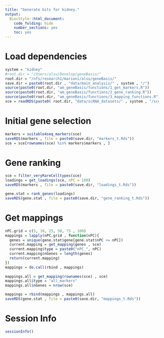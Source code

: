 ```yaml
---
title: "Generate bits for kidney."
output:
  BiocStyle::html_document:
    code_folding: hide
    number_sections: yes
    toc: yes  
---
```

# Load dependencies

```r

system = "kidney"
#root.dir = "/Users/alsu/Develop/geneBasis/"
root.dir = "/nfs/research1/marioni/alsu/geneBasis/"
save.dir = paste0(root.dir , "data/main_analysis/" , system , "/")
source(paste0(root.dir, "am_geneBasis/functions/1_get_markers.R"))
source(paste0(root.dir, "am_geneBasis/functions/2_gene_ranking.R"))
source(paste0(root.dir, "am_geneBasis/functions/3_mapping_functions.R"))
sce = readRDS(paste0( root.dir, "data/scRNA_datasets/" , system , "/sce_" , system , ".Rds"))


```

# Initial gene selection

```r


markers = suitable4seq_markers(sce)
saveRDS(markers , file = paste0(save.dir, "markers_t.Rds"))
sce = sce[rownames(sce) %in% markers$markers , ]


```

# Gene ranking

```r


sce = filter_veryRareCelltypes(sce)
loadings = get_loadings(sce, nPC = 100)
saveRDS(markers , file = paste0(save.dir, "loadings_t.Rds"))

gene.stat = rank_genes(loadings)  
saveRDS(gene.stat , file = paste0(save.dir, "gene_ranking_t.Rds"))


```

# Get mappings

```r


nPC.grid = c(5, 10, 25, 50, 75 , 100)
mappings = lapply(nPC.grid , function(nPC){
  genes = unique(gene.stat$gene[gene.stat$nPC <= nPC])
  current.mapping = get_mapping(genes , sce)
  current.mapping$type = paste0("nPC_", nPC)
  current.mapping$nGenes = length(genes)
  return(current.mapping)
})
mappings = do.call(rbind , mappings)
  
mappings.all = get_mapping(rownames(sce) , sce)
mappings.all$type = "all_markers"
mappings.all$nGenes = nrow(sce)

mappings = rbind(mappings , mappings.all)
saveRDS(gene.stat , file = paste0(save.dir, "mappings_t.Rds"))


```


# Session Info

```r
sessionInfo()
```
